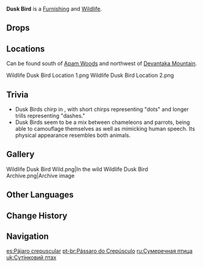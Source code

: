 {{Furnishing Infobox
|id             = 369163
|image          = Wildlife Dusk Bird Icon.png
|category       = Animal
|subcategory    = Outdoor Creature
|quality        = 3
|adeptal_energy = 100
|load           = 450
|reduced_load   = 450
|description    = A bird that lives in the jungles of [[Sumeru]]. Its vivid colors make it much-beloved. After being domesticated, it can be used as a courier for messages.<br />It is said that the Dusk Bird once possessed significant intellect and could learn human speech, even comprehending the written word.<br />After moving to the Realm Within, they are often found chit-chatting with [[Tubby]]. Unfortunately, Tubby reckons that it still requires a significant amount of time before they regain the ability to communicate with human beings.
|mention        = Tubby
|lbType         = Wildlife
|lbFamily       = Birds
|source1        = Omni-Ubiquity Net
}}
'''Dusk Bird''' is a [[Furnishing]] and [[Wildlife]].

==Drops==
{{Card|Fowl|1}}

==Locations==
Can be found south of [[Apam Woods]] and northwest of [[Devantaka Mountain]].
<gallery>
Wildlife Dusk Bird Location 1.png
Wildlife Dusk Bird Location 2.png
</gallery>

==Trivia==
* Dusk Birds chirp in {{w|Morse code}}, with short chirps representing "dots" and longer trills representing "dashes."{{table|class=wikitable
|! Morse Code |! Translation
|-
|{{A|VO Dusk Bird - AYUS.ogg}} · – / – · – – / · · – / · · ·
|AYUS
|-
|{{A|VO Dusk Bird - DAWON.ogg}} – · · / · – / · – – / – – – / – ·
|DAWON
|-
|{{A|VO Dusk Bird - DESHRET.ogg}} – · · / · / · · · / · · · · / · – · / · / -
|DESHRET
|-
|{{A|VO Dusk Bird - MIHOYO.ogg}} – – / · · / · · · · / – – – / – · – – / – – –
|MIHOYO
|-
|{{A|VO Dusk Bird - SARVA.ogg}} · · · / · – / · – · / · · · – / · –
|SARVA
}}
* Dusk Birds seem to be a mix between chameleons and parrots, being able to camouflage themselves as well as mimicking human speech. Its physical appearance resembles both animals.

==Gallery==
<gallery>
Wildlife Dusk Bird Wild.png|In the wild
Wildlife Dusk Bird Archive.png|Archive image
</gallery>

==Other Languages==
{{Other Languages
|en      = Dusk Bird
|zhs     = 暝彩鸟
|zhs_rm  = Míngcǎi-niǎo
|zht     = 暝彩鳥
|zht_rm  = Míngcǎi-niǎo
|zh_tl   = 
|ja      = 暝彩鳥
|ja_rm   = Meisai Tori{{Assumed}}
|ja_tl   = Dark-Form Bird{{sino|ja}}
|ko      = {{tt|황혼|黃昏}}새
|ko_rm   = Hwanghon-sae
|ko_tl   = Dusk Bird
|es      = Pájaro crepuscular
|es_tl   = Crepuscular Bird
|fr      = Fauconuit
|fr_tl   = Falconight
|ru      = Сумеречная птица
|ru_tl   = Crepuscular Bird
|th      = Dusk Bird
|vi      = Chim Hoàng Hôn
|vi_tl   = Dusk Bird
|de      = Dämmersegler
|de_tl   = Dusk Sailer
|id      = Dusk Bird
|pt      = Pássaro do Crepúsculo
|pt_tl   = 
|tr      = Alacakaranlık Kuşu
|tr_tl   = 
|it      = Uccello del crepuscolo
|it_tl   = 
}}

==Change History==
{{Change History|3.0}}

==Navigation==
{{Wildlife Navbox}}

[[es:Pájaro crepuscular]]
[[pt-br:Pássaro do Crepúsculo]]
[[ru:Сумеречная птица]]
[[uk:Сутінковий птах]]